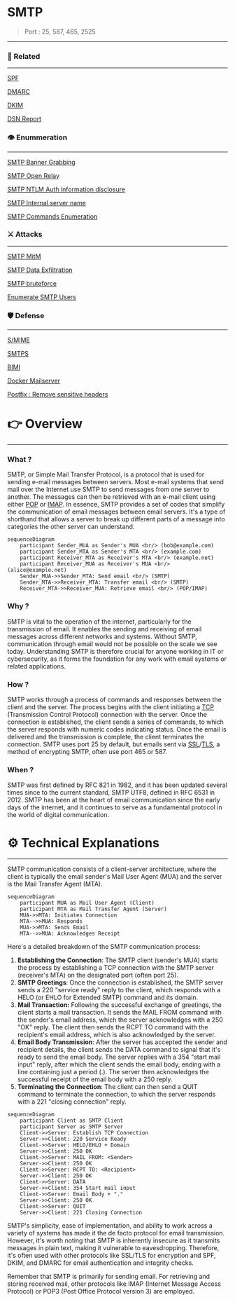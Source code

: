 # SMTP


> Port : 25, 587, 465, 2525
> 

---

### 🔗 Related

---

[SPF](SPF%20e3a84a5151a84808af5d92a64684ede6.md) 

[DMARC](DMARC%207025cbba1ee24855ba123c426a6e4852.md) 

[DKIM](DKIM%2003edc10419844addbf53bd9dc1b2663c.md) 

[DSN Report](DSN%20Report%20c3d3c8d2919c40ed98576800c02638e8.md) 

### 👁️ Enummeration

---

[SMTP Banner Grabbing](SMTP%20Banner%20Grabbing%20267db8711ffc4ce2a358a576fe5b16c2.md) 

[SMTP Open Relay](SMTP%20Open%20Relay%204fcb96c41f0f4d5e89d72ee633418778.md) 

[SMTP NTLM Auth information disclosure](SMTP%20NTLM%20Auth%20information%20disclosure%20504897caea334a5d9d15b8d44034e509.md) 

[SMTP Internal server name](SMTP%20Internal%20server%20name%20fd453c40aeee486aa69c8876af591e40.md) 

[SMTP Commands Enumeration](SMTP%20Commands%20Enumeration%20976e24bf12c9490b889d06bdfc8747c6.md) 

### ⚔️ Attacks

---

[SMTP MitM](SMTP%20MitM%20ac0ee504dd714f9db32f18a61379be50.md) 

[SMTP Data Exfiltration](SMTP%20Data%20Exfiltration%2089c27b6e7bd842d081f930cf96bf682b.md) 

[SMTP bruteforce](SMTP%20bruteforce%2027311cc2563546d1ba3f7f17fc596530.md) 

[Enumerate SMTP Users](Enumerate%20SMTP%20Users%200ff66d69dcf54c37b7a8e744993b632e.md) 

### 🛡️ Defense

---

[S/MIME](S%20MIME%20e63aa988275145b195c2b49eb2dbbbae.md) 

[SMTPS](SMTPS%20452802902f764a88ad9bea70059f73b0.md) 

[BIMI](BIMI%20831c0f97975743c5b967c949fffb9ff9.md) 

[Docker Mailserver](Docker%20Mailserver%204fe55dcfabd145ccbb81ec2de6b5d0c7.md) 

[Postfix : Remove sensitive headers](Postfix%20Remove%20sensitive%20headers%20cda0e030300048e8a136473ea813dab3.md) 

# 👉 Overview

---

### What ?

SMTP, or Simple Mail Transfer Protocol, is a protocol that is used for sending e-mail messages between servers. Most e-mail systems that send mail over the Internet use SMTP to send messages from one server to another. The messages can then be retrieved with an e-mail client using either [POP](POP%204304e78be0a1418c9ed3e5a8b2f87b3e.md) or [IMAP](IMAP%2068b3a833251346399c563ccbcde36568.md). In essence, SMTP provides a set of codes that simplify the communication of email messages between email servers. It's a type of shorthand that allows a server to break up different parts of a message into categories the other server can understand.

```mermaid
sequenceDiagram
    participant Sender_MUA as Sender's MUA <br/> (bob@example.com)
    participant Sender_MTA as Sender's MTA <br/> (example.com)
    participant Receiver_MTA as Receiver's MTA <br/> (example.net)
    participant Receiver_MUA as Receiver's MUA <br/> (alice@example.net)
    Sender_MUA->>Sender_MTA: Send email <br/> (SMTP)
    Sender_MTA->>Receiver_MTA: Transfer email <br/> (SMTP)
    Receiver_MTA->>Receiver_MUA: Retrieve email <br/> (POP/IMAP)

```

### Why ?

SMTP is vital to the operation of the internet, particularly for the transmission of email. It enables the sending and receiving of email messages across different networks and systems. Without SMTP, communication through email would not be possible on the scale we see today. Understanding SMTP is therefore crucial for anyone working in IT or cybersecurity, as it forms the foundation for any work with email systems or related applications.

### How ?

SMTP works through a process of commands and responses between the client and the server. The process begins with the client initiating a [TCP](TCP%20e237e940825340f89297e91c6ff158ec.md) (Transmission Control Protocol) connection with the server. Once the connection is established, the client sends a series of commands, to which the server responds with numeric codes indicating status. Once the email is delivered and the transmission is complete, the client terminates the connection. SMTP uses port 25 by default, but emails sent via [SSL](SSL%2093c19bec959145f4973fc11d6c691577.md)/[TLS](TLS%20b60055d7432b4c2a9fbc2df5bd7f0084.md), a method of encrypting SMTP, often use port 465 or 587.

### When ?

SMTP was first defined by RFC 821 in 1982, and it has been updated several times since to the current standard, SMTP UTF8, defined in RFC 6531 in 2012. SMTP has been at the heart of email communication since the early days of the internet, and it continues to serve as a fundamental protocol in the world of digital communication.

# ⚙️ Technical Explanations

---

SMTP communication consists of a client-server architecture, where the client is typically the email sender's Mail User Agent (MUA) and the server is the Mail Transfer Agent (MTA).

```mermaid
sequenceDiagram
    participant MUA as Mail User Agent (Client)
    participant MTA as Mail Transfer Agent (Server)
    MUA->>MTA: Initiates Connection
    MTA-->>MUA: Responds
    MUA->>MTA: Sends Email
    MTA-->>MUA: Acknowledges Receipt
```

Here's a detailed breakdown of the SMTP communication process:

1. **Establishing the Connection**: The SMTP client (sender's MUA) starts the process by establishing a TCP connection with the SMTP server (receiver's MTA) on the designated port (often port 25).
2. **SMTP Greetings**: Once the connection is established, the SMTP server sends a 220 "service ready" reply to the client, which responds with a HELO (or EHLO for Extended SMTP) command and its domain.
3. **Mail Transaction:** Following the successful exchange of greetings, the client starts a mail transaction. It sends the MAIL FROM command with the sender's email address, which the server acknowledges with a 250 "OK" reply. The client then sends the RCPT TO command with the recipient's email address, which is also acknowledged by the server.
4. **Email Body Transmission**: After the server has accepted the sender and recipient details, the client sends the DATA command to signal that it's ready to send the email body. The server replies with a 354 "start mail input" reply, after which the client sends the email body, ending with a line containing just a period (.). The server then acknowledges the successful receipt of the email body with a 250 reply.
5. **Terminating the Connection**: The client can then send a QUIT command to terminate the connection, to which the server responds with a 221 "closing connection" reply.

```mermaid
sequenceDiagram
    participant Client as SMTP Client
    participant Server as SMTP Server
    Client->>Server: Establish TCP Connection
    Server->>Client: 220 Service Ready
    Client->>Server: HELO/EHLO + Domain
    Server->>Client: 250 OK
    Client->>Server: MAIL FROM: <Sender>
    Server->>Client: 250 OK
    Client->>Server: RCPT TO: <Recipient>
    Server->>Client: 250 OK
    Client->>Server: DATA
    Server->>Client: 354 Start mail input
    Client->>Server: Email Body + "."
    Server->>Client: 250 OK
    Client->>Server: QUIT
    Server->>Client: 221 Closing Connection
```

SMTP's simplicity, ease of implementation, and ability to work across a variety of systems has made it the de facto protocol for email transmission. However, it's worth noting that SMTP is inherently insecure as it transmits messages in plain text, making it vulnerable to eavesdropping. Therefore, it's often used with other protocols like SSL/TLS for encryption and SPF, DKIM, and DMARC for email authentication and integrity checks.

Remember that SMTP is primarily for sending email. For retrieving and storing received mail, other protocols like IMAP (Internet Message Access Protocol) or POP3 (Post Office Protocol version 3) are employed.

